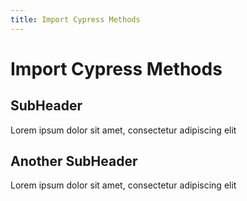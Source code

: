 ```yaml
---
title: Import Cypress Methods
---
```

# Import Cypress Methods

## SubHeader
Lorem ipsum dolor sit amet, consectetur adipiscing elit

## Another SubHeader
Lorem ipsum dolor sit amet, consectetur adipiscing elit